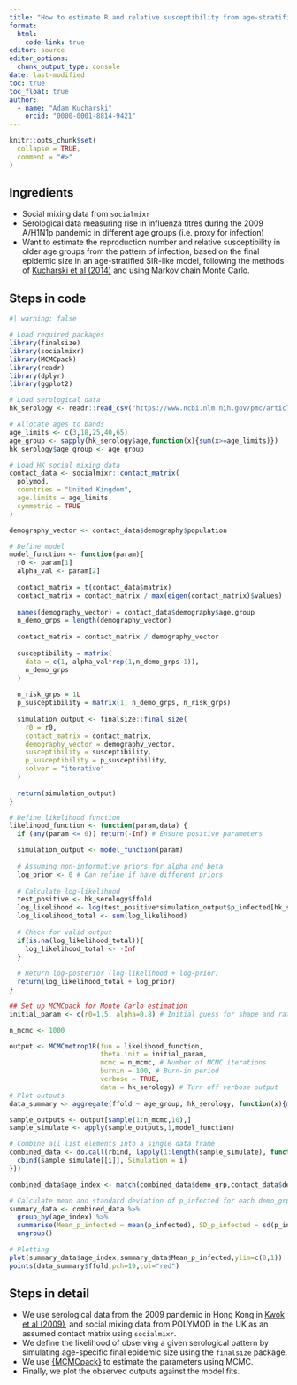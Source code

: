 ```yaml
---
title: "How to estimate R and relative susceptibility from age-stratified pre- and post-epidemic serological data?"
format: 
  html:
    code-link: true
editor: source
editor_options: 
  chunk_output_type: console
date: last-modified
toc: true
toc_float: true
author: 
  - name: "Adam Kucharski"
    orcid: "0000-0001-8814-9421"
---
```


```r
knitr::opts_chunk$set(
  collapse = TRUE,
  comment = "#>"
)
```

## Ingredients

- Social mixing data from `socialmixr`
- Serological data measuring rise in influenza titres during the 2009 A/H1N1p pandemic in different age groups (i.e. proxy for infection)
- Want to estimate the reproduction number and relative susceptibility in older age groups from the pattern of infection, based on the final epidemic size in an age-stratified SIR-like model, following the methods of [Kucharski et al (2014)](https://journals.plos.org/plospathogens/article?id=10.1371/journal.ppat.1004206) and using Markov chain Monte Carlo.


## Steps in code

```r
#| warning: false

# Load required packages
library(finalsize)
library(socialmixr)
library(MCMCpack)
library(readr)
library(dplyr)
library(ggplot2)

# Load serological data
hk_serology <- readr::read_csv("https://www.ncbi.nlm.nih.gov/pmc/articles/PMC4100506/bin/rspb20140709supp2.csv")

# Allocate ages to bands
age_limits <- c(3,18,25,40,65)
age_group <- sapply(hk_serology$age,function(x){sum(x>=age_limits)})
hk_serology$age_group <- age_group

# Load HK social mixing data
contact_data <- socialmixr::contact_matrix(
  polymod,
  countries = "United Kingdom",
  age.limits = age_limits,
  symmetric = TRUE
)

demography_vector <- contact_data$demography$population

# Define model
model_function <- function(param){
  r0 <- param[1]
  alpha_val <- param[2]
  
  contact_matrix = t(contact_data$matrix)
  contact_matrix = contact_matrix / max(eigen(contact_matrix)$values)
  
  names(demography_vector) = contact_data$demography$age.group
  n_demo_grps = length(demography_vector)
  
  contact_matrix = contact_matrix / demography_vector
  
  susceptibility = matrix(
    data = c(1, alpha_val*rep(1,n_demo_grps-1)),
    n_demo_grps
  )
  
  n_risk_grps = 1L
  p_susceptibility = matrix(1, n_demo_grps, n_risk_grps)
  
  simulation_output <- finalsize::final_size(
    r0 = r0,
    contact_matrix = contact_matrix,
    demography_vector = demography_vector,
    susceptibility = susceptibility,
    p_susceptibility = p_susceptibility,
    solver = "iterative"
  )
  
  return(simulation_output)
}

# Define likelihood function
likelihood_function <- function(param,data) {
  if (any(param <= 0)) return(-Inf) # Ensure positive parameters

  simulation_output <- model_function(param)
  
  # Assuming non-informative priors for alpha and beta
  log_prior <- 0 # Can refine if have different priors
  
  # Calculate log-likelihood
  test_positive <- hk_serology$ffold
  log_likelihood <- log(test_positive*simulation_output$p_infected[hk_serology$age_group]+(1-test_positive)*(1-simulation_output$p_infected[hk_serology$age_group]))
  log_likelihood_total <- sum(log_likelihood)
  
  # Check for valid output
  if(is.na(log_likelihood_total)){
    log_likelihood_total <- -Inf
  }
  
  # Return log-posterior (log-likelihood + log-prior)
  return(log_likelihood_total + log_prior)
}

## Set up MCMCpack for Monte Carlo estimation
initial_param <- c(r0=1.5, alpha=0.8) # Initial guess for shape and rate

n_mcmc <- 1000

output <- MCMCmetrop1R(fun = likelihood_function, 
                       theta.init = initial_param,
                       mcmc = n_mcmc, # Number of MCMC iterations
                       burnin = 100, # Burn-in period
                       verbose = TRUE,
                       data = hk_serology) # Turn off verbose output
# Plot outputs
data_summary <- aggregate(ffold ~ age_group, hk_serology, function(x){mean(x == 1)})

sample_outputs <- output[sample(1:n_mcmc,10),]
sample_simulate <- apply(sample_outputs,1,model_function)

# Combine all list elements into a single data frame
combined_data <- do.call(rbind, lapply(1:length(sample_simulate), function(i) {
  cbind(sample_simulate[[i]], Simulation = i)
}))

combined_data$age_index <- match(combined_data$demo_grp,contact_data$demography$age.group)

# Calculate mean and standard deviation of p_infected for each demo_grp
summary_data <- combined_data %>%
  group_by(age_index) %>%
  summarise(Mean_p_infected = mean(p_infected), SD_p_infected = sd(p_infected)) %>%
  ungroup()

# Plotting
plot(summary_data$age_index,summary_data$Mean_p_infected,ylim=c(0,1))
points(data_summary$ffold,pch=19,col="red")
```

## Steps in detail
- We use serological data from the 2009 pandemic in Hong Kong in [Kwok et al (2009)](https://royalsocietypublishing.org/doi/10.1098/rspb.2014.0709), and social mixing data from POLYMOD in the UK as an assumed contact matrix using `socialmixr`.
- We define the likelihood of observing a given serological pattern by simulating age-specific final epidemic size using the `finalsize` package.
- We use [{MCMCpack}](https://cran.r-project.org/web/packages/MCMCpack/index.html) to estimate the parameters using MCMC.
- Finally, we plot the observed outputs against the model fits.
